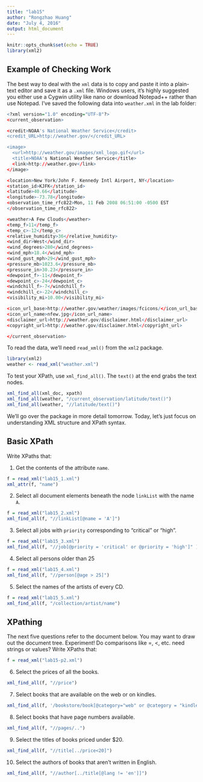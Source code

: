 ```yaml
---
title: "lab15"
author: "Rongzhao Huang"
date: "July 4, 2016"
output: html_document
---
```


```r
knitr::opts_chunk$set(echo = TRUE)
library(xml2)
```

## Example of Checking Work
The best way to deal with the `xml` data is to copy and paste it into a plain-text editor and save it as a `.xml` file.  Windows users, it's highly suggested you either use a Cygwin utility like nano or download Notepad++ rather than use Notepad.  I've saved the following data into `weather.xml` in the lab folder:

```r
<?xml version="1.0" encoding="UTF-8"?>
<current_observation>

<credit>NOAA's National Weather Service</credit>
<credit_URL>http://weather.gov/</credit_URL>

<image>
  <url>http://weather.gov/images/xml_logo.gif</url>
  <title>NOAA's National Weather Service</title>
  <link>http://weather.gov</link>
</image>

<location>New York/John F. Kennedy Intl Airport, NY</location>
<station_id>KJFK</station_id>
<latitude>40.66</latitude>
<longitude>-73.78</longitude>
<observation_time_rfc822>Mon, 11 Feb 2008 06:51:00 -0500 EST
</observation_time_rfc822>

<weather>A Few Clouds</weather>
<temp_f>11</temp_f>
<temp_c>-12</temp_c>
<relative_humidity>36</relative_humidity>
<wind_dir>West</wind_dir>
<wind_degrees>280</wind_degrees>
<wind_mph>18.4</wind_mph>
<wind_gust_mph>29</wind_gust_mph>
<pressure_mb>1023.6</pressure_mb>
<pressure_in>30.23</pressure_in>
<dewpoint_f>-11</dewpoint_f>
<dewpoint_c>-24</dewpoint_c>
<windchill_f>-7</windchill_f>
<windchill_c>-22</windchill_c>
<visibility_mi>10.00</visibility_mi>

<icon_url_base>http://weather.gov/weather/images/fcicons/</icon_url_base>
<icon_url_name>nfew.jpg</icon_url_name>
<disclaimer_url>http://weather.gov/disclaimer.html</disclaimer_url>
<copyright_url>http://weather.gov/disclaimer.html</copyright_url>

</current_observation>
```

To read the data, we'll need `read_xml()` from the `xml2` package.
```r
library(xml2)
weather <- read_xml("weather.xml")
```

To test your XPath, use `xml_find_all()`.  The `text()` at the end grabs the text nodes.
```r
xml_find_all(xml_doc, xpath)
xml_find_all(weather, "/current_observation/latitude/text()")
xml_find_all(weather, "//latitude/text()")
```

We'll go over the package in more detail tomorrow.  Today, let's just focus on understanding XML structure and XPath syntax.

## Basic XPath

Write XPaths that:

1. Get the contents of the attribute `name`.
```r
f = read_xml("lab15_1.xml")
xml_attr(f, "name")

```
2. Select all document elements beneath the node `linkList` with the name `A`.
```r
f = read_xml("lab15_2.xml")
xml_find_all(f, "//linkList[@name = 'A']")
```

3. Select all jobs with `priority` corresponding to "critical" or "high".
```r
f = read_xml("lab15_3.xml")
xml_find_all(f, "//job[@priority = 'critical' or @priority = 'high']" )
```

4. Select all persons older than 25
```r
f = read_xml("lab15_4.xml")
xml_find_all(f, "//person[@age > 25]")
```

5. Select the names of the artists of every CD.

```r
f = read_xml("lab15_5.xml")
xml_find_all(f, "/collection/artist/name")
```
## XPathing

The next five questions refer to the document below.  You may want to draw out the document tree.  Experiment! Do comparisons like =, <, etc. need strings or values? Write XPaths that:

```r
f = read_xml("lab15-p2.xml")
```

6.  Select the prices of all the books.
```r
xml_find_all(f, "//price")
```
7.  Select books that are available on the web or on kindles.
```r
xml_find_all(f, '/bookstore/book[@category="web" or @category = "kindle"]')
```
8.  Select books that have page numbers available.
```r
xml_find_all(f, "//pages/..")
```
9.  Select the titles of books priced under $20.
```r
xml_find_all(f, "//title[../price<20]")
```
10. Select the authors of books that aren't written in English.
```r
xml_find_all(f, "//author[../title[@lang != 'en']]")
```
